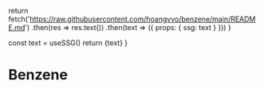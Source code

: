 
  return fetch('https://raw.githubusercontent.com/hoangvvo/benzene/main/README.md')
    .then(res => res.text())
    .then(text => ({ props: { ssg: text } }))
}

  const text = useSSG()
  return <Markdown>{text}</Markdown>
}

# Benzene

<IndexRenderer/>